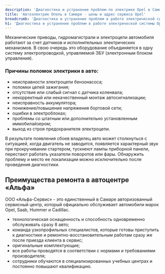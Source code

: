```yaml
---
description: 'Диагностика и устранение проблем по электрике Opel в Самаре по выгодным ценам в сертифицированном сервисе Опель.'
title: 'Автоэлектрик Опель в Самаре - цены и адрес сервиса Opel'
breadcrumb: 'Диагностика и устранение проблем в работе электрической системы Opel'
h1: 'Диагностика и устранение проблем в работе электрической системы Opel'
---
```

<p>
	 Механические приводы, гидромагистрали и электроцепи автомобиля работают за счет датчиков и исполнительных электрических механизмов. В свою очередь это оборудование объединяется в одну систему электропроводкой, управляемой ЭБУ (электронным блоком управления).
</p>
<h3>Причины поломок электрики в авто:</h3>
<ul>
	<li>неисправности электроцепи бензонасоса;</li>
	<li>поломки цепей зажигания;</li>
	<li>отсутствие или слабый сигнал с датчика коленвала;</li>
	<li>некорректный или некачественный монтаж автосигнализации;</li>
	<li>неисправность аккумулятора;</li>
	<li>понижение/повышение напряжения бортовой сети;</li>
	<li>ошибки в электроблоках;</li>
	<li>проблемы со штатным или дополнительно установленным иммобилайзером;</li>
	<li>выход из строя предохранителя электроцепи.</li>
</ul>
<p>
	 В результате появления сбоев владелец авто может столкнуться с ситуацией, когда двигатель не заводится, появляется характерный звук при прокручивании стартером, тускнеют лампы приборной панели, перестают работать указатели поворотов или фары. Обнаружить проблему и место ее локализации можно исключительно после проведения диагностики.
</p>
<h2>Преимущества ремонта в автоцентре «Альфа»</h2>
<p>
	 ООО «Альфа-Сервис» - это единственный в Самаре авторизованный сервисный центр, который официально обслуживает автомобили марок Opel, Saab, Hummer и Cadillac.
</p>
<ul>
	<li>технологическая оснащенность и способность одновременно обслуживать сразу 8 авто;</li>
	<li>команда узкопрофильных специалистов, которые готовы приступить к диагностике и ремонтно-восстановительным работам сразу же после приезда клиента в сервис;</li>
	<li>оригинальные комплектующие;</li>
	<li>все работы проводятся в соответствии с нормами и требованиями производителя;</li>
	<li>сотрудники обучаются в специализированных учебных центрах и постоянно повышают квалификацию.</li>
</ul>